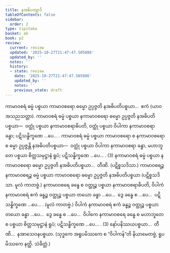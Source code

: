 ```yaml
---
title: နအဓိပတျာဒိ
tableOfContents: false
sidebar:
  order: 2
type: tipitaka
basket: ab
book: p2
review:
  current: review
  updated: '2025-10-27T21:47:47.505886'
  updated_by: ''
  notes: ''
  history:
  - state: review
    date: '2025-10-27T21:47:47.505886'
    updated_by: ''
    notes: ''
    previous_state: draft
---
```



<ReviewStatus review={frontmatter.review} showDetails={true} />

<HypothesisAnnotation frontmatter={frontmatter} />

<DynamicBreadcrumb />

<Division number="204" book="p2" e="ch" v="38" p="446">

<Paragraph number="4532" book="p2">
ကာမာဝစရံ ဓမ္မံ ပစ္စယာ ကာမာဝစရော ဓမ္မော ဥပ္ပဇ္ဇတိ နအဓိပတိပစ္စယာ…  ဧကံ (ယာဝ အသညသတ္တာ). ကာမာဝစရံ ဓမ္မံ ပစ္စယာ နကာမာဝစရော ဓမ္မော ဥပ္ပဇ္ဇတိ နအဓိပတိပစ္စယာ—  ဝတ္ထုံ ပစ္စယာ နကာမာဝစရာဓိပတိ, ဝတ္ထုံ ပစ္စယာ ဝိပါကာ နကာမာဝစရာ ခန္ဓာ; ပဋိသန္ဓိက္ခဏေ …ပေ… . ကာမာဝစရံ ဓမ္မံ ပစ္စယာ ကာမာဝစရော စ နကာမာဝစရော စ ဓမ္မာ ဥပ္ပဇ္ဇန္တိ နအဓိပတိပစ္စယာ—  ဝတ္ထုံ ပစ္စယာ ဝိပါကာ နကာမာဝစရာ ခန္ဓာ, မဟာဘူတေ ပစ္စယာ စိတ္တသမုဋ္ဌာနံ ရူပံ; ပဋိသန္ဓိက္ခဏေ …ပေ… . (3)
</Paragraph>

<Paragraph number="4533" book="p2">
နကာမာဝစရံ ဓမ္မံ ပစ္စယာ နကာမာဝစရော ဓမ္မော ဥပ္ပဇ္ဇတိ နအဓိပတိပစ္စယာ…  တီဏိ. (ပဋိစ္စသဒိသာ.)
</Paragraph>

<Paragraph number="4534" book="p2">
ကာမာဝစရဉ္စ နကာမာဝစရဉ္စ ဓမ္မံ ပစ္စယာ ကာမာဝစရော ဓမ္မော ဥပ္ပဇ္ဇတိ နအဓိပတိပစ္စယာ (ပဋိစ္စသဒိသာ. မူလံ ကာတဗ္ဗံ.) နကာမာဝစရေ ခန္ဓေ စ ဝတ္ထုဉ္စ ပစ္စယာ နကာမာဝစရာဓိပတိ, ဝိပါကံ နကာမာဝစရံ ဧကံ ခန္ဓဉ္စ ဝတ္ထုဉ္စ ပစ္စယာ တယော ခန္ဓာ …ပေ…  ဒွေ ခန္ဓေ စ …ပေ…  ပဋိသန္ဓိက္ခဏေ …ပေ… . (မူလံ ကာတဗ္ဗံ.) ဝိပါကံ နကာမာဝစရံ ဧကံ ခန္ဓဉ္စ ဝတ္ထုဉ္စ ပစ္စယာ တယော ခန္ဓာ …ပေ…  ဒွေ ခန္ဓေ စ …ပေ…  ဝိပါကေ နကာမာဝစရေ ခန္ဓေ စ မဟာဘူတေ စ ပစ္စယာ စိတ္တသမုဋ္ဌာနံ ရူပံ; ပဋိသန္ဓိက္ခဏေ …ပေ… . (3)
</Paragraph>

<Paragraph number="4535" book="p2">
နော်ပနိဿယပစ္စယာ…  တီဏိ…  နအာသေဝနပစ္စယာ. (သုဒ္ဓကေ အရူပမိဿကေ စ “ဝိပါကန်”တိ နိယာမေတဗ္ဗံ, ရူပမိဿကေ နတ္ထိ. သံခိတ္တံ.)
</Paragraph>
</Division>